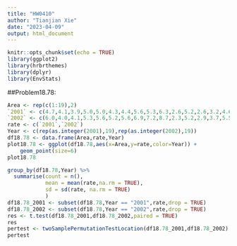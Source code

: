 ```yaml
---
title: "HW0410"
author: "Tianjian Xie"
date: "2023-04-09"
output: html_document
---
```


```r
knitr::opts_chunk$set(echo = TRUE)
library(ggplot2)
library(hrbrthemes)
library(dplyr)
library(EnvStats)
```

##Problem18.78:
```r
Area <- rep(c(1:19),2)
`2001` <- c(4.7,4.1,3.9,5.0,5.0,4.3,4.4,5.6,5.3,6.3,2.6,5.2,2.6,3.2,4.6,3.5,4.6,4.1,5.6)
`2002` <- c(6.0,4.0,4.1,5.3,5.6,5.2,5.6,6.9,7.2,8.7,2.3,5.2,2.9,3.7,5.5,4.6,5.8,5.9,7.7)
rate <- c(`2001`,`2002`)
Year <- c(rep(as.integer(2001),19),rep(as.integer(2002),19))
df18.78 <- data.frame(Area,rate,Year)
plot18.78 <- ggplot(df18.78,aes(x=Area,y=rate,color=Year)) +
    geom_point(size=6)
plot18.78
```

```r
group_by(df18.78,Year) %>%
  summarise(count = n(),
            mean = mean(rate,na.rm = TRUE),
            sd = sd(rate, na.rm = TRUE)
            )
df18.78_2001 <- subset(df18.78,Year == "2001",rate,drop = TRUE)
df18.78_2002 <- subset(df18.78,Year == "2002",rate,drop = TRUE)
res <- t.test(df18.78_2001,df18.78_2002,paired = TRUE)
res
pertest <- twoSamplePermutationTestLocation(df18.78_2001,df18.78_2002)
pertest
```